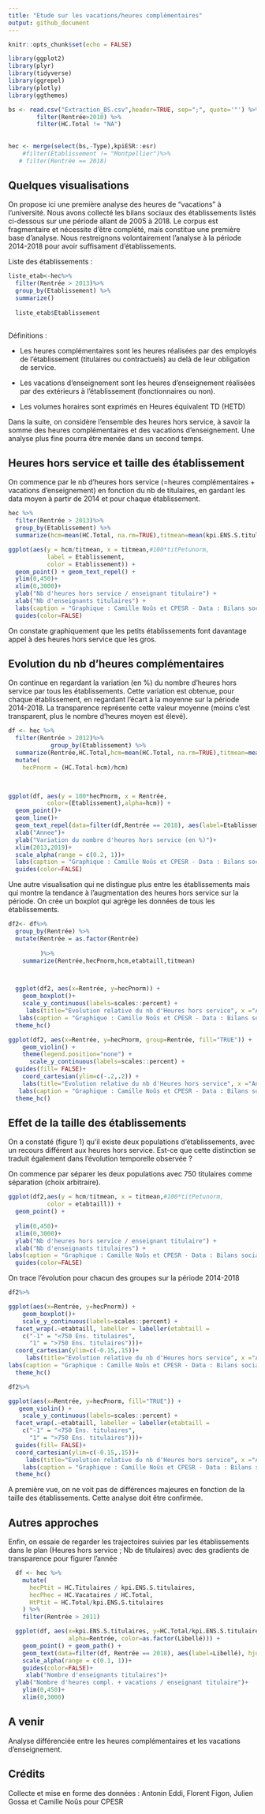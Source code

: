 ```yaml
---
title: "Etude sur les vacations/heures complémentaires"
output: github_document
---
```


```r
knitr::opts_chunk$set(echo = FALSE)

library(ggplot2)
library(plyr)
library(tidyverse)
library(ggrepel)
library(plotly)
library(ggthemes)

bs <- read.csv("Extraction_BS.csv",header=TRUE, sep=";", quote='"') %>%
        filter(Rentrée>2010) %>%
        filter(HC.Total != "NA")
        
      
hec <- merge(select(bs,-Type),kpiESR::esr)
    #filter(Etablissement != "Montpellier")%>%
   # filter(Rentrée == 2018)

```



## Quelques visualisations

On propose ici une première analyse des heures de "vacations" à l'université. Nous avons collecté les bilans sociaux des établissements listés ci-dessous sur une période allant de 2005 à 2018. Le corpus est fragmentaire et nécessite d'être complété, mais constitue une première base d'analyse. Nous restreignons volontairement l'analyse à la période 2014-2018 pour avoir suffisament d'établissements.

Liste des établissements : 

```r
liste_etab<-hec%>%
  filter(Rentrée > 2013)%>%
  group_by(Etablissement) %>%
  summarize()
  
  liste_etab$Etablissement
  
```

Définitions : 

- Les heures complémentaires sont les heures réalisées par des employés de l'établissement (titulaires ou contractuels) au delà de leur obligation de service.
- Les vacations d'enseignement sont les heures d'enseignement réalisées par des extérieurs à l'établissement (fonctionnaires ou non).

- Les volumes horaires sont exprimés en Heures équivalent TD (HETD)

Dans la suite, on considère l'ensemble des heures hors service, à savoir la somme des heures complémentaires et des vacations d'enseignement. Une analyse plus fine pourra être menée dans un second temps.

## Heures hors service et taille des établissement

On commence par le nb d'heures hors service (=heures complémentaires + vacations d'enseignement) en fonction du nb de titulaires, en gardant les data moyen à partir de 2014 et pour chaque établissement.

```r
hec %>%
  filter(Rentrée > 2013)%>%
  group_by(Etablissement) %>%
  summarize(hcm=mean(HC.Total, na.rm=TRUE),titmean=mean(kpi.ENS.S.titulaires,na.rm=TRUE)) %>%

ggplot(aes(y = hcm/titmean, x = titmean,#100*titPetunorm,
           label = Etablissement,
           color = Etablissement)) +
  geom_point() + geom_text_repel() + 
  ylim(0,450)+
  xlim(0,3000)+
  ylab("Nb d'heures hors service / enseignant titulaire") +
  xlab("Nb d'enseignants titulaires") +
  labs(caption = "Graphique : Camille Noûs et CPESR - Data : Bilans sociaux des établissements") +
  guides(color=FALSE)


```

On constate graphiquement que les petits établissements font davantage appel à des heures hors service que les gros.

## Evolution du nb d'heures complémentaires



On continue en regardant la variation (en %) du nombre d'heures hors service par tous les établissements. Cette variation est obtenue, pour chaque établissement, en regardant l'écart à la moyenne sur la période 2014-2018.
La transparence représente cette valeur moyenne (moins c'est transparent, plus le nombre d'heures moyen est élevé).





```r
df <- hec %>%
  filter(Rentrée > 2012)%>%
            group_by(Etablissement) %>%
  summarize(Rentrée,HC.Total,hcm=mean(HC.Total, na.rm=TRUE),titmean=mean(kpi.ENS.S.titulaires,na.rm=TRUE),etabtaill=sign(titmean-750))%>%
  mutate(
    hecPnorm = (HC.Total-hcm)/hcm)
  


ggplot(df, aes(y = 100*hecPnorm, x = Rentrée,
           color=(Etablissement),alpha=hcm)) +
  geom_point()+
  geom_line()+
  geom_text_repel(data=filter(df,Rentrée == 2018), aes(label=Etablissement), hjust=0, direction="y", size=2) +
  xlab("Annee")+
  ylab("Variation du nombre d'heures hors service (en %)")+
  xlim(2013,2019)+
  scale_alpha(range = c(0.2, 1))+
  labs(caption = "Graphique : Camille Noûs et CPESR - Data : Bilans sociaux des établissements") +
  guides(color=FALSE)
```  

Une autre visualisation qui ne distingue plus entre les établissements mais qui montre la tendance à l'augmentation des heures hors service sur la période. On crée un boxplot qui agrège les données de tous les établissements.

```r

df2<- df%>%  
  group_by(Rentrée) %>%
  mutate(Rentrée = as.factor(Rentrée)
         
         )%>%
    summarize(Rentrée,hecPnorm,hcm,etabtaill,titmean)        



  ggplot(df2, aes(x=Rentrée, y=hecPnorm)) +
    geom_boxplot()+
    scale_y_continuous(labels=scales::percent) +
     labs(title="Evolution relative du nb d'Heures hors service", x ="Année", y = "Variation du nombre d'heures hors service") +
   labs(caption = "Graphique : Camille Noûs et CPESR - Data : Bilans sociaux des établissements") +
  theme_hc()

```
```r
ggplot(df2, aes(x=Rentrée, y=hecPnorm, group=Rentrée, fill="TRUE")) +
    geom_violin() +
    theme(legend.position="none") +
      scale_y_continuous(labels=scales::percent) +
  guides(fill= FALSE)+
    coord_cartesian(ylim=c(-.2,.2)) +
    labs(title="Evolution relative du nb d'Heures hors service", x ="Année", y = "Variation du nombre d'heures hors service") +
   labs(caption = "Graphique : Camille Noûs et CPESR - Data : Bilans sociaux des établissements") +
  theme_hc()

```



## Effet de la taille des établissements

On a constaté (figure 1) qu'il existe deux populations d'établissements, avec un recours différent aux heures hors service. Est-ce que cette distinction se traduit également dans l'évolution temporelle observée ?

On commence par séparer les deux populations avec 750 titulaires comme séparation (choix arbitraire). 


```r

ggplot(df2,aes(y = hcm/titmean, x = titmean,#100*titPetunorm,
           color = etabtaill)) +
  geom_point() +
  
  ylim(0,450)+
  xlim(0,3000)+
  ylab("Nb d'heures hors service / enseignant titulaire") +
  xlab("Nb d'enseignants titulaires") +
labs(caption = "Graphique : Camille Noûs et CPESR - Data : Bilans sociaux des établissements") +
  guides(color=FALSE)


```


On trace l'évolution pour chacun des groupes sur la période 2014-2018



```r

df2%>%

ggplot(aes(x=Rentrée, y=hecPnorm)) +
    geom_boxplot()+
    scale_y_continuous(labels=scales::percent) +
  facet_wrap(.~etabtaill, labeller = labeller(etabtaill = 
    c("-1" = "<750 Ens. titulaires",
      "1" = ">750 Ens. titulaires")))+
  coord_cartesian(ylim=c(-0.15,.15))+
     labs(title="Evolution relative du nb d'Heures hors service", x ="Année", y = "Variation du nombre d'heures hors service") +
labs(caption = "Graphique : Camille Noûs et CPESR - Data : Bilans sociaux des établissements") +
  theme_hc()
```

```r

df2%>%

ggplot(aes(x=Rentrée, y=hecPnorm, fill="TRUE")) +
   geom_violin() +
    scale_y_continuous(labels=scales::percent) +
  facet_wrap(.~etabtaill, labeller = labeller(etabtaill = 
    c("-1" = "<750 Ens. titulaires",
      "1" = ">750 Ens. titulaires")))+
  guides(fill= FALSE)+
  coord_cartesian(ylim=c(-0.15,.15))+
     labs(title="Evolution relative du nb d'Heures hors service", x ="Année", y = "Variation du nombre d'heures hors service") +
    labs(caption = "Graphique : Camille Noûs et CPESR - Data : Bilans sociaux des établissements") +
  theme_hc()
```


A première vue, on ne voit pas de différences majeures en fonction de la taille des établissements. Cette analyse doit être confirmée.


## Autres approches

Enfin, on essaie de regarder les trajectoires suivies par les établissements dans le plan (Heures hors service ; Nb de titulaires) avec des gradients de transparence pour figurer l'année

```r
  df <- hec %>%
    mutate(
      hecPtit = HC.Titulaires / kpi.ENS.S.titulaires,
      hecPhec = HC.Vacataires / HC.Total,
      HtPtit = HC.Total/kpi.ENS.S.titulaires
    ) %>%
    filter(Rentrée > 2011)

  ggplot(df, aes(x=kpi.ENS.S.titulaires, y=HC.Total/kpi.ENS.S.titulaires, 
                 alpha=Rentrée, color=as.factor(Libellé))) + 
    geom_point() + geom_path() +
    geom_text(data=filter(df, Rentrée == 2018), aes(label=Libellé), hjust=0, angle = 45, size=2.5) +
    scale_alpha(range = c(0.1, 1))+
    guides(color=FALSE)+
     xlab("Nombre d'enseignants titulaires")+
  ylab("Nombre d'heures compl. + vacations / enseignant titulaire")+
    ylim(0,450)+
    xlim(0,3000)
```

## A venir

Analyse différenciée entre les heures complémentaires et les vacations d'enseignement.

## Crédits

Collecte et mise en forme des données : Antonin Eddi, Florent Figon, Julien Gossa et Camille Noûs pour CPESR 